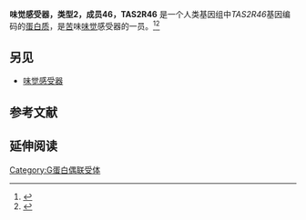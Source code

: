 {{PBB|geneid=259292}}
'''味觉感受器，类型2，成员46，TAS2R46''' 是一个人类基因组中''TAS2R46''基因编码的[[蛋白质|蛋白质]]，是[[苦|苦]]味[[味觉|味觉]]感受器的一员。<ref name="pmid12379855">{{cite journal | author = Bufe B, Hofmann T, Krautwurst D, Raguse JD, Meyerhof W | title = The human TAS2R16 receptor mediates bitter taste in response to beta-glucopyranosides | journal = Nat Genet | volume = 32 | issue = 3 | pages = 397–401 | pmid = 12379855 | pmc =  | doi = 10.1038/ng1014 |date=Oct 2002}}</ref><ref name="entrez">{{cite web | title = Entrez Gene: TAS2R46 taste receptor, type 2, member 46| url = http://www.ncbi.nlm.nih.gov/sites/entrez?Db=gene&Cmd=ShowDetailView&TermToSearch=259292| accessdate = }}</ref>

==另见==
* [[味觉感受器|味觉感受器]]

==参考文献==
{{reflist}}

==延伸阅读==
{{refbegin | 2}}
{{PBB_Further_reading 
| citations = 
*{{cite journal  | author=Margolskee RF |title=Molecular mechanisms of bitter and sweet taste transduction. |journal=J. Biol. Chem. |volume=277 |issue= 1 |pages= 1–4 |year= 2002 |pmid= 11696554 |doi= 10.1074/jbc.R100054200 }}
*{{cite journal  | author=Montmayeur JP, Matsunami H |title=Receptors for bitter and sweet taste. |journal=Curr. Opin. Neurobiol. |volume=12 |issue= 4 |pages= 366–71 |year= 2002 |pmid= 12139982 |doi=10.1016/S0959-4388(02)00345-8  }}
*{{cite journal  | author=Strausberg RL, Feingold EA, Grouse LH, ''et al.'' |title=Generation and initial analysis of more than 15,000 full-length human and mouse cDNA sequences. |journal=Proc. Natl. Acad. Sci. U.S.A. |volume=99 |issue= 26 |pages= 16899–903 |year= 2003 |pmid= 12477932 |doi= 10.1073/pnas.242603899  | pmc=139241 }}
*{{cite journal  | author=Zhang Y, Hoon MA, Chandrashekar J, ''et al.'' |title=Coding of sweet, bitter, and umami tastes: different receptor cells sharing similar signaling pathways. |journal=Cell |volume=112 |issue= 3 |pages= 293–301 |year= 2003 |pmid= 12581520 |doi=10.1016/S0092-8674(03)00071-0  }}
*{{cite journal  | author=Conte C, Ebeling M, Marcuz A, ''et al.'' |title=Identification and characterization of human taste receptor genes belonging to the TAS2R family. |journal=Cytogenet. Genome Res. |volume=98 |issue= 1 |pages= 45–53 |year= 2003 |pmid= 12584440 |doi= 10.1159/000068546 }}
*{{cite journal  | author=Fischer A, Gilad Y, Man O, Pääbo S |title=Evolution of bitter taste receptors in humans and apes. | url=https://archive.org/details/sim_molecular-biology-and-evolution_2005-03_22_3/page/432 |journal=Mol. Biol. Evol. |volume=22 |issue= 3 |pages= 432–6 |year= 2005 |pmid= 15496549 |doi= 10.1093/molbev/msi027 }}
*{{cite journal  | author=Go Y, Satta Y, Takenaka O, Takahata N |title=Lineage-specific loss of function of bitter taste receptor genes in humans and nonhuman primates. |journal=Genetics |volume=170 |issue= 1 |pages= 313–26 |year= 2006 |pmid= 15744053 |doi= 10.1534/genetics.104.037523  | pmc=1449719 }}
}}
{{refend}}

{{G蛋白偶联受体}}
[[Category:G蛋白偶联受体|Category:G蛋白偶联受体]]